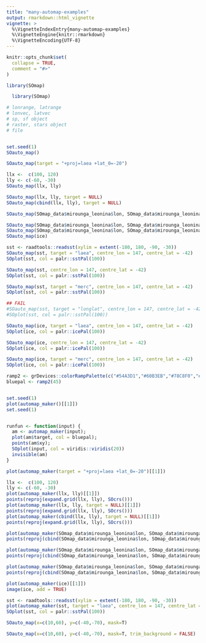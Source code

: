 ```yaml
---
title: "many-automap-examples"
output: rmarkdown::html_vignette
vignette: >
  %\VignetteIndexEntry{many-automap-examples}
  %\VignetteEngine{knitr::rmarkdown}
  %\VignetteEncoding{UTF-8}
---
```


```r
knitr::opts_chunk$set(
  collapse = TRUE,
  comment = "#>"
)
```

```r
library(SOmap)
```


```r
  library(SOmap)

# lonrange, latrange
# lonvec, latvec
# sp, sf object
# raster, stars object
# file


set.seed(1)
SOauto_map()

SOauto_map(target = "+proj=laea +lat_0=-20")

llx <-  c(100, 120)
lly <- c(-60, -30)
SOauto_map(llx, lly)

SOauto_map(llx, lly, target = NULL)
SOauto_map(cbind(llx, lly), target = NULL)

SOauto_map(SOmap_data$mirounga_leonina$lon, SOmap_data$mirounga_leonina$lat, target = "laea")

SOauto_map(SOmap_data$mirounga_leonina$lon, SOmap_data$mirounga_leonina$lat, centre_lon = 147)
SOauto_map(SOmap_data$mirounga_leonina$lon, SOmap_data$mirounga_leonina$lat, target = NULL)
SOauto_map(ice)

sst <- raadtools::readsst(xylim = extent(-180, 180, -90, -30))
SOauto_map(sst, target = "laea", centre_lon = 147, centre_lat = -42)
SOplot(sst, col = palr::sstPal(100))

SOauto_map(sst, centre_lon = 147, centre_lat = -42)
SOplot(sst, col = palr::sstPal(100))

SOauto_map(sst, target = "merc", centre_lon = 147, centre_lat = -42)
SOplot(sst, col = palr::sstPal(100))

## FAIL
#SOauto_map(sst, target = "longlat", centre_lon = 147, centre_lat = -42)
#SOplot(sst, col = palr::sstPal(100))

SOauto_map(ice, target = "laea", centre_lon = 147, centre_lat = -42)
SOplot(ice, col = palr::icePal(100))

SOauto_map(ice, centre_lon = 147, centre_lat = -42)
SOplot(ice, col = palr::icePal(100))

SOauto_map(ice, target = "merc", centre_lon = 147, centre_lat = -42)
SOplot(ice, col = palr::icePal(100))

ramp2 <- grDevices::colorRampPalette(c("#54A3D1","#60B3EB","#78C8F0","#98D1F5","#B5DCFF","#BDE1F0","#CDEBFA","#D6EFFF","#EBFAFF","grey92","grey94","grey96", "white"))
bluepal <- ramp2(45)


set.seed(1)
plot(automap_maker()[[1]])
set.seed(1)


runfun <- function(input) {
  am <- automap_maker(input);
  plot(am$target, col = bluepal);
  points(am$xy);
  SOplot(input, col = viridis::viridis(20))
  invisible(am)
}

plot(automap_maker(target = "+proj=laea +lat_0=-20")[[1]])

llx <-  c(100, 120)
lly <- c(-60, -30)
plot(automap_maker(llx, lly)[[1]])
points(reproj(expand.grid(llx, lly), SOcrs()))
plot(automap_maker(llx, lly, target = NULL)[[1]])
points(reproj(expand.grid(llx, lly), SOcrs()))
plot(automap_maker(cbind(llx, lly), target = NULL)[[1]])
points(reproj(expand.grid(llx, lly), SOcrs()))

plot(automap_maker(SOmap_data$mirounga_leonina$lon, SOmap_data$mirounga_leonina$lat, target = "laea")[[1]])
points(reproj(cbind(SOmap_data$mirounga_leonina$lon, SOmap_data$mirounga_leonina$lat), SOcrs()))

plot(automap_maker(SOmap_data$mirounga_leonina$lon, SOmap_data$mirounga_leonina$lat, centre_lon = 147)[[1]])
points(reproj(cbind(SOmap_data$mirounga_leonina$lon, SOmap_data$mirounga_leonina$lat), SOcrs()))

plot(automap_maker(SOmap_data$mirounga_leonina$lon, SOmap_data$mirounga_leonina$lat, target = NULL)[[1]])
points(reproj(cbind(SOmap_data$mirounga_leonina$lon, SOmap_data$mirounga_leonina$lat), SOcrs()))

plot(automap_maker(ice)[[1]])
image(ice, add = TRUE)

sst <- raadtools::readsst(xylim = extent(-180, 180, -90, -30))
plot(automap_maker(sst, target = "laea", centre_lon = 147, centre_lat = -42)[[1]])
SOplot(sst, col = palr::sstPal(100))

SOauto_map(x=c(10,60), y=c(-40,-70), mask=T)

SOauto_map(x=c(10,60), y=c(-40,-70), mask=T, trim_background = FALSE)




```
